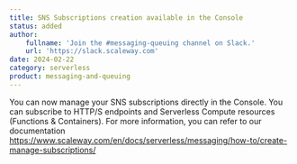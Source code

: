 ```yaml
---
title: SNS Subscriptions creation available in the Console
status: added
author:
    fullname: 'Join the #messaging-queuing channel on Slack.'
    url: 'https://slack.scaleway.com'
date: 2024-02-22
category: serverless
product: messaging-and-queuing
---
```


You can now manage your SNS subscriptions directly in the Console. You can subscribe to HTTP/S endpoints and Serverless Compute resources (Functions & Containers). 
For more information, you can refer to our documentation https://www.scaleway.com/en/docs/serverless/messaging/how-to/create-manage-subscriptions/ 

